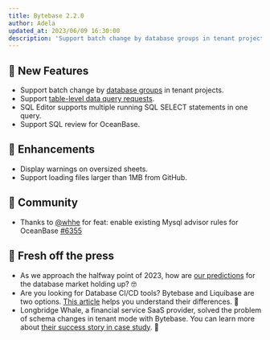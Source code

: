 ```yaml
---
title: Bytebase 2.2.0
author: Adela
updated_at: 2023/06/09 16:30:00
description: 'Support batch change by database groups in tenant projects; Support table-level data query requests; SQL Editor supports multiple running SQL SELECT statements in one query; Support SQL review for OceanBase.'
---
```



## 🚀 New Features

- Support batch change by [database groups](/change-database/batch-change/#change-databases-from-database-groups) in tenant projects.
- Support [table-level data query requests](/security/database-permission/request).
- SQL Editor supports multiple running SQL SELECT statements in one query.
- Support SQL review for OceanBase.

## 🎄 Enhancements

- Display warnings on oversized sheets.
- Support loading files larger than 1MB from GitHub.

## 🎠 Community

- Thanks to [@whhe](https://github.com/whhe) for feat: enable existing Mysql advisor rules for OceanBase [#6355](https://github.com/bytebase/bytebase/pull/6355)

## 📰 Fresh off the press

- As we approach the halfway point of 2023, how are [our predictions](https://www.bytebase.com/blog/database-review-2022/) for the database market holding up? 🤓
- Are you looking for Database CI/CD tools? Bytebase and Liquibase are two options. [This article](https://www.bytebase.com/blog/bytebase-vs-liquibase/) helps you understand their differences. 👀
- Longbridge Whale, a financial service SaaS provider, solved the problem of schema changes in tenant mode with Bytebase. You can learn more about [their success story in case study](https://www.bytebase.com/blog/longbridge-case-study/). 🥳

<InstallUpgrade />

